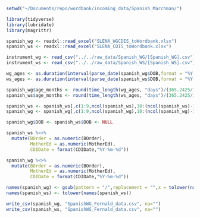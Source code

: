 
```r
setwd("~/Documents/repo/wordbank/incoming_data/Spanish_Marchman/")

library(tidyverse)
library(lubridate)
library(magrittr)
```


```r
spanish_wg <- readxl::read_excel("SLENA_WGCDIS_toWordbank.xlsx")
spanish_ws <- readxl::read_excel("SLENA_CDIS_toWordbank.xlsx")

instrument_wg <- read_csv("../../raw_data/Spanish_WG/[Spanish_WG].csv")
instrument_ws <- read_csv("../../raw_data/Spanish_WS/[Spanish_WS].csv")

```

```r

wg_ages <- as.duration(interval(parse_date(spanish_wg$DOB,format = "%Y-%m-%d"), parse_date(spanish_wg$CDIDate,format = "%Y-%m-%d")))
ws_ages <- as.duration(interval(parse_date(spanish_ws$DOB,format = "%Y-%m-%d"), parse_date(spanish_ws$CDIDate,format = "%Y-%m-%d")))

spanish_wg$age_months <- round(time_length(wg_ages, "days")/(365.2425/12.0))
spanish_ws$age_months <- round(time_length(ws_ages, "days")/(365.2425/12.0))

spanish_ws <- spanish_ws[,c(1:9,ncol(spanish_ws),10:(ncol(spanish_ws)-1))]
spanish_wg <- spanish_wg[,c(1:9,ncol(spanish_wg),10:(ncol(spanish_wg)-1))]

spanish_wg$DOB <- spanish_ws$DOB <- NULL

spanish_ws %<>%
  mutate(BOrder = as.numeric(BOrder),
         MotherEd = as.numeric(MotherEd),
         CDIDate = format(CDIDate,"%Y-%m-%d"))

spanish_wg %<>%
  mutate(BOrder = as.numeric(BOrder),
         MotherEd = as.numeric(MotherEd),
         CDIDate = format(CDIDate,"%Y-%m-%d"))


```
```r
names(spanish_wg) <- gsub(pattern = "/",replacement = "",x = tolower(names(spanish_wg)))
names(spanish_ws) <- tolower(names(spanish_ws))


```

```r
write_csv(spanish_wg, "SpanishWG_Fernald_data.csv", na="")
write_csv(spanish_ws, "SpanishWS_Fernald_data.csv", na="")
```


